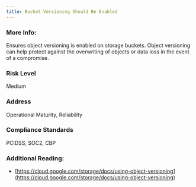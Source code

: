 ```yaml
---
title: Bucket Versioning Should Be Enabled
---
```


### More Info:

Ensures object versioning is enabled on storage buckets. Object versioning can help protect against the overwriting of objects or data loss in the event of a compromise.

### Risk Level

Medium

### Address

Operational Maturity, Reliability

### Compliance Standards

PCIDSS, SOC2, CBP

### Additional Reading:

- [https://cloud.google.com/storage/docs/using-object-versioning](https://cloud.google.com/storage/docs/using-object-versioning)
